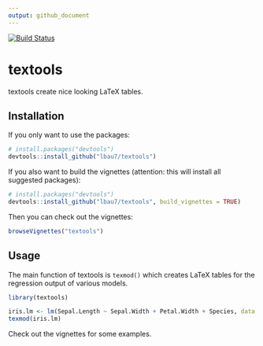 ```yaml
---
output: github_document
---
```


<!-- README.md is generated from README.Rmd. -->

[![Build Status](https://travis-ci.com/lbau7/textools.svg?branch=master)](https://travis-ci.com/lbau7/textools)

# textools

textools create nice looking LaTeX tables.

## Installation

If you only want to use the packages:

```r
# install.packages("devtools")
devtools::install_github("lbau7/textools")
```
  
If you also want to build the vignettes (attention: this will install all suggested packages): 

```r
# install.packages("devtools")
devtools::install_github("lbau7/textools", build_vignettes = TRUE)
```
  
Then you can check out the vignettes:

```r
browseVignettes("textools")
```

## Usage

The main function of textools is `texmod()` which creates LaTeX tables for the regression output of various models.

```r
library(textools)

iris.lm <- lm(Sepal.Length ~ Sepal.Width + Petal.Width + Species, data = iris)
texmod(iris.lm)
```

Check out the vignettes for some examples.